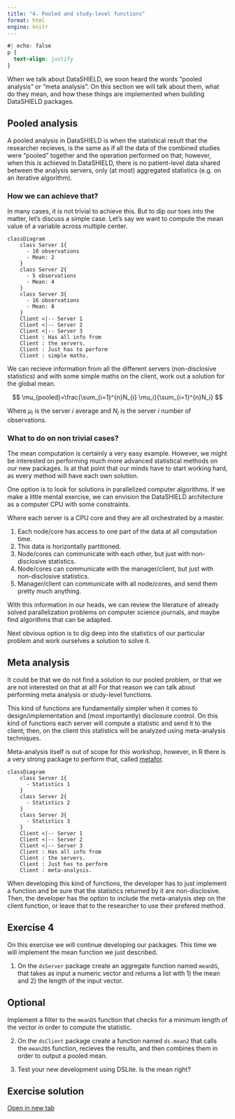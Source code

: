 ```yaml
---
title: "4. Pooled and study-level functions"
format: html
engine: knitr
---
```


```css
#| echo: false
p {
  text-align: justify
}
```

When we talk about DataSHIELD, we soon heard the words "pooled analysis" or "meta analysis". On this section we will talk about them, what do they mean, and how these things are implemented when building DataSHIELD packages.

## Pooled analysis

A pooled analysis in DataSHIELD is when the statistical result that the researcher recieves, is the same as if all the data of the combined studies were "pooled" together and the operation performed on that; however, when this is achieved in DataSHIELD, there is no patient-level data shared between the analysis servers, only (at most) aggregated statistics (e.g. on an iterative algorithm).

### How we can achieve that?

In many cases, it is not trivial to achieve this. But to dip our toes into the matter, let's discuss a simple case. Let's say we want to compute the mean value of a variable across multiple center.

```mermaid
classDiagram
    class Server 1{
      - 10 observations
      - Mean: 2
    }
    class Server 2{
      - 5 observations
      - Mean: 4
    }
    class Server 3{
      - 16 observations
      - Mean: 8
    }
    Client <|-- Server 1
    Client <|-- Server 2
    Client <|-- Server 3
    Client : Has all info from
    Client : the servers.
    Client : Just has to perform
    Client : simple maths.
```

We can recieve information from all the different servers (non-disclosive statistics) and with some simple maths on the client, work out a solution for the global mean.

$$
\mu_{pooled}=\frac{\sum_{i=1}^{n}N_{i} \mu_i}{\sum_{i=1}^{n}N_i}
$$

Where $\mu_i$ is the server $i$ average and $N_i$ is the server $i$ number of observations.

### What to do on non trivial cases?

The mean computation is certainly a very easy example. However, we might be interested on performing much more advanced statistical methods on our new packages. Is at that point that our minds have to start working hard, as every method will have each own solution.

One option is to look for solutions in parallelized computer algorithms. If we make a little mental exercise, we can envision the DataSHIELD architecture as a computer CPU with some constraints.

Where each server is a CPU core and they are all orchestrated by a master.

1. Each node/core has access to one part of the data at all computation time.
2. This data is horizontally partitioned.
3. Node/cores can communicate with each other, but just with non-disclosive statistics.
4. Node/cores can communicate with the manager/client, but just with non-disclosive statistics.
5. Manager/client can communicate with all node/cores, and send them pretty much anything.

With this information in our heads, we can review the literature of already solved parallelization problems on computer science journals, and maybe find algorithms that can be adapted.

Next obvious option is to dig deep into the statistics of our particular problem and work ourselves a solution to solve it.

## Meta analysis

It could be that we do not find a solution to our pooled problem, or that we are not interested on that at all! For that reason we can talk about performing meta analysis or study-level functions.

This kind of functions are fundamentally simpler when it comes to design/implementation and (most importantly) disclosure control. On this kind of functions each server will compute a statistic and send it to the client; then, on the client this statistics will be analyzed using meta-analysis techniques.

Meta-analysis itself is out of scope for this workshop, however, in R there is a very strong package to perform that, called [metafor](https://www.metafor-project.org/doku.php/diagram).

```mermaid
classDiagram
    class Server 1{
      - Statistics 1
    }
    class Server 2{
      - Statistics 2
    }
    class Server 3{
      - Statistics 3
    }
    Client <|-- Server 1
    Client <|-- Server 2
    Client <|-- Server 3
    Client : Has all info from
    Client : the servers.
    Client : Just has to perform
    Client : meta-analysis.
```

When developing this kind of functions, the developer has to just implement a function and be sure that the statistics returned by it are non-disclosive. Then, the developer has the option to include the meta-analysis step on the client function, or leave that to the researcher to use their prefered method.

## Exercise 4

On this exercise we will continue developing our packages. This time we will implement the mean function we just described.

1. On the `dsServer` package create an aggregate function named `meanDS`, that takes as input a numeric vector and returns a list with 1) the mean and 2) the length of the input vector.

::: {.callout-note collapse="true"}
## Optional

Implement a filter to the `meanDS` function that checks for a minimum length of the vector in order to compute the statistic.
:::

2. On the `dsClient` package create a function named `ds.mean2` that calls the `mean2DS` function, recieves the results, and then combines them in order to output a pooled mean.

3. Test your new development using DSLite. Is the mean right?

::: {.callout-caution collapse="true"}
## Exercise solution
[Open in new tab](https://github.com/ESCRI11/datashield-workshop-2024-exercises/tree/main/Exercise-4){target="_blank"}
:::